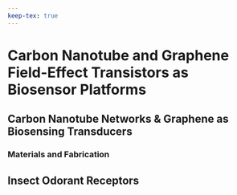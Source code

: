 ```yaml
---
keep-tex: true
---
```


# Carbon Nanotube and Graphene Field-Effect Transistors as Biosensor Platforms

## Carbon Nanotube Networks & Graphene as Biosensing Transducers

### Materials and Fabrication

## Insect Odorant Receptors



